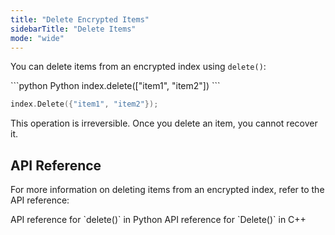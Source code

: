 ```yaml
---
title: "Delete Encrypted Items"
sidebarTitle: "Delete Items"
mode: "wide"
---
```


You can delete items from an encrypted index using `delete()`:

<CodeGroup>
```python Python
index.delete(["item1", "item2"])
```

```cpp C++
index.Delete({"item1", "item2"});
```
</CodeGroup>

<Warning>This operation is irreversible. Once you delete an item, you cannot recover it.</Warning>

## API Reference

For more information on deleting items from an encrypted index, refer to the API reference:

<CardGroup cols={2}>
    <Card title="Python API Reference" href="../../api-reference/python/encrypted-index/delete" icon="python">
        API reference for `delete()` in Python
    </Card>
    <Card title="C++ API Reference" href="../../api-reference/cpp/encrypted-index/delete" icon="brackets-curly">
        API reference for `Delete()` in C++
    </Card>
</CardGroup>